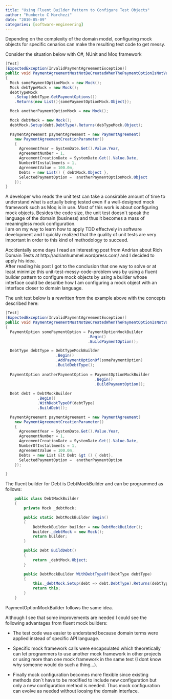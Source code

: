 ```yaml
---
title: "Using Fluent Builder Pattern to Configure Test Objects"
author: "Humberto C Marchezi"
date: "2010-05-09"
categories: [software-engineering]
---
```


<div dir="ltr" style="text-align: left;" trbidi="on">

Depending on the complexity of the domain model, configuring mock
objects for specific cenarios can make the resulting test code to get
messy.  
  
Consider the situation below with C\#, NUnit and Moq framework  
  

```csharp
[Test]
[ExpectedException(InvalidPaymentAgreementException)]
public void PaymentAgreementMustNotBeCreatedWhenThePaymentOptionIsNotValidForTheDebtType()
{
  Mock somePaymentOptionMock = new Mock();
  Mock debTypeMock = new Mock();
  debtTypeMock
    .Setup(debtType.GetPaymentOptions())
    .Returns(new List(){somePaymentOptionMock.Object});

  Mock anotherPaymentOptionMock = new Mock();

  Mock debtMock = new Mock();
  debtMock.Setup(debt.DebtType).Returns(debTypeMock.Object);            

  PaymentAgreement paymentAgreement = new PaymentAgreement(
    new PaymentAgreementCreationParameter()
    {
      AgreementYear = SystemDate.Get().Value.Year,
      AgreementNumber = 1,
      AgreementCreationDate = SystemDate.Get().Value.Date,
      NumberOfInstallments = 1,
      AgreementValue = 100.0m,
      Debts = new List() { debtMock.Object },
      SelectedPaymentOption =  anotherPaymentOptionMock.Object
    });
}
```

  
A developer who reads the unit test can take a consirable amount of time
to understand what is actually being tested even if a well-designed mock
framework such as Moq is in use. Most of this work is about configuring
mock objects. Besides the code size, the unit test doesn´t speak the
language of the domain (business) and thus it becomes a mass of
meaningless mock configuration.  
I am on my way to learn how to apply TDD effectvely in software
development and I quickly realized that the quality of unit tests are
very important in order to this kind of methodology to succeed.  
  
Accidentally some days I read an interesting post from Andrian about
Rich Domain Tests at http://adrianhummel.wordpress.com/ and I decided to
apply his idea.  
After reading his post I got to the conclusion that one way to solve or
at least minimize this unit-test-messy-code-problem was by using a
fluent builder pattern to configure mock objects by using a builder
whose interface could be describe how I am configuring a mock object
with an interface closer to domain language.  
  
The unit test below is a rewritten from the example above with the
concepts described here:  
  

```csharp
[Test]
[ExpectedException(InvalidPaymentAgreementException)]
public void PaymentAgreementMustNotBeCreatedWhenThePaymentOptionIsNotValidForTheDebtType()
{
  PaymentOption somePaymentOption = PaymentOptionMockBuilder
                                    .Begin()
                                    .BuildPaymentOption();

  DebtType debtType = DebtTypeMockBuilder
                      .Begin()  
                      .AddPaymentOptionOf(somePaymentOption)
                      .BuildDebtType();
            
  PaymentOption anotherPaymentOption = PaymentOptionMockBuilder
                                       .Begin()
                                       .BuildPaymentOption();          
            
  Debt debt = DebtMockBuilder
              .Begin()
              .WithDebtTypeOf(debtType)
              .BuildDebt();

  PaymentAgreement paymentAgreement = new PaymentAgreement(
    new PaymentAgreementCreationParameter()
    {
      AgreementYear = SystemDate.Get().Value.Year,
      AgreementNumber = 1,
      AgreementCreationDate = SystemDate.Get().Value.Date,
      NumberOfInstallments = 1,
      AgreementValue = 100.0m,
      Debts = new List &lt Debt &gt () { debt},
      SelectedPaymentOption =  anotherPaymentOption
    });

}
```

  
The fluent builder for Debt is DebtMockBuilder and can be programmed as
follows:  
  

```csharp
    public class DebtMockBuilder
    {
        private Mock _debtMock;

        public static DebtMockBuilder Begin()
        {
            DebtMockBuilder builder = new DebtMockBuilder();
            builder._debtMock = new Mock();
            return builder;
        }

        public Debt BuildDebt()
        {
            return _debtMock.Object;
        }

        public DebtMockBuilder WithDebtTypeOf(DebtType debtType)
        {
            this._debtMock.Setup(debt => debt.DebtType).Returns(debtType);
            return this;
        }
    }
```

  
PaymentOptionMockBuilder follows the same idea.  
  
Although I see that some improvements are needed I could see the
following advantages from fluent mock builders:  
  

-   The test code was easier to understand because domain terms were
    applied instead of specific API language.

  
  

-   Specific mock framework calls were encapsulated which theoretically
    can let programmers to use another mock framework in other projects
    or using more than one mock framework in the same test (I dont know
    why someone would do such a thing...).

  
  

-   Finally mock configuration becomes more flexible since existing
    methods don´t have to be modified to include new configuration but
    only a new configuration method is needed. Thus mock configuration
    can evolve as needed without loosing the domain interface.

</div>
